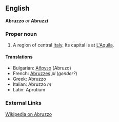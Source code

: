==English==
'''Abruzzo''' ''or'' '''Abruzzi'''

===Proper noun===

#A region of central [[Italy]].  Its capital is at [[L'Aquila]].

====Translations====

*Bulgarian: [[Абрузо]] (Abruzo)
*French: [[Abruzzes]] ''pl'' (''gender?'')
*Greek: Abruzzo
*Italian: Abruzzo ''m''
*Latin: Aprutium

===External Links===

[[wikipedia:en:Abruzzo|Wikipedia on Abruzzo]]